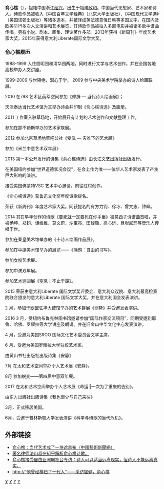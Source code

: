 {{unreferenced|time=2014-03-19T00:33:23+00:00}}
'''俞心樵'''（{{bd|1968年|1月27日||}}），祖籍中国浙江[[绍兴|绍兴]]，出生于福建[[政和|政和]]。中国当代思想家、艺术家和诗人。诗歌作品被收入《中国百年文学经典》（北京大学出版社）、《中国现代文学选》（美国诺顿出版社）等诸多选本，并被译成英法德意俄日韩等多国文字。在国内及欧美举行多次人文演讲和艺术展览，其诗歌作品被拍入多部电影并被诸多歌手谱曲传唱。另有小说、剧本、画集、理论著作多部。2013年获得《新周刊》年度艺术家大奖，2015年获得意大利Liberate国际文学大奖。

=== 俞心樵履历 ===
1988-1999  入住圆明园和清华园两地，同时进行文学与艺术创作。并在全国各地高校举办人文讲座。

1999-2006  与世隔绝，潜心于学。
2009  参与中央美术学院举办的诗人绘画联展。

2010  在798 艺术区莼萃空间参加《修辞 — 当代诗人绘画展》；

天津泰达当代艺术馆为其举办诗会并印制《俞心樵诗选》及画册。

2011  工作室入驻草场地，开始展开有计划的艺术创作和文献整理工作。

参加在那不勒斯举办的艺术家联展。

2012  参加北京草场地草吧公社《受洗 — 灾难下的艺术展》

参加《米兰中意艺术双年展》

2013 第一本公开发行的诗集《俞心樵诗选》由长江文艺出版社出版发行。

在美国纽约参加“世界道德状况会议”，在会上作为唯一一位华人艺术家发表了产生巨大影响的演讲。

接受美国佛蒙特VSC 艺术中心邀请，前往驻村创作。

《俞心樵诗选》获鲁迅文化奖年度诗歌提名。

荣获《新周刊》年度艺术家大奖。同获提名的有方力钧、徐冰、曾梵志、钟飙。

2014 其在早年创作的诗歌《要死就一定要死在你手里》被莫西子诗谱曲首唱，并被杨坤、郑钧、谭维维、莫文蔚、沙宝亮、田馥甄、高心远、旦增尼玛等音乐人传唱于世。

参加在秦皇美术馆举办的《十诗人绘画作品展》。

参加在中捷美术馆举办的展览——《涂鸦：自由的书写》。

参加女权艺术展。

参加中澳双年展。

参加艺术巡回展《窒息！不止于霾》。

2015 荣获由意大利Liberate 国际文学奖评委会、意大利众议院、意大利最高检察院联合颁发的意大利Liberate 国际文学大奖，并在意大利国会发表演讲。

2 月，参加于欧盟驻华大使馆举办的艺术群展《弱势》并受邀发表演讲。

2016 
3 月，受纽约布鲁克林图书馆邀请参加“国际作家交流项目”，同期受邀到耶鲁、哈佛、罗耀拉等大学讲座及朗诵。并在旧金山中华文化中心发表演讲。

4 月，受邀为美国SROO 国际文化艺术委员会文学主席。

6 月，受邀为美国罗耀拉大学驻校艺术家。

由黄山书社出版社出版诗集《安静》

7月 在太和艺术空间举办个人艺术展《安静》。

8月 参加蜕变——第四届中意双年展。

2017  在太和艺术空间举办个人艺术展《命运||一次为了重聚的告别》。

由东方出版社出版诗集《我也很少与自己来往》

3月，正式移居美国。

6月，受邀于普林斯顿大学发表演讲《科学与诗歌的当代危机》。

==外部链接==

*[https://web.archive.org/web/20101213200335/http://critical.99ys.com/20100603/article--100603--43357_1.shtml 俞心樵：当代艺术成了一块遮羞布（中國藝術新聞網）]
*[https://www.zhihu.com/question/21578173 著名律师法山叔在知乎解析俞心樵诗歌。]{{Wayback|url=https://www.zhihu.com/question/21578173 |date=20150424101851 }}
*[https://www.rfa.org/mandarin/yataibaodao/kejiaowen/ck-05122016101621.html 俞心樵接受自由亚洲电视台专访：诗人可以适当远离现实，但诗人不能远离真实。] {{Wayback|url=https://www.rfa.org/mandarin/yataibaodao/kejiaowen/ck-05122016101621.html |date=20210501132805 }}
*[https://mp.weixin.qq.com/s/J6KUPQ94OtTQJBD2dFh0Aw http://“他曾经横扫了一代人”——采访崔健，俞心樵] {{Wayback|url=https://mp.weixin.qq.com/s/J6KUPQ94OtTQJBD2dFh0Aw |date=20190313121622 }}

[[Category:20世纪中国诗人|Y]]
[[Category:福建艺术家|Y]]
[[Category:绍兴人|Y]]
[[Category:政和人|Y]]